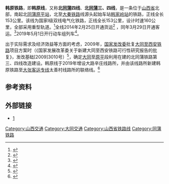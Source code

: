 {{Infobox rail system-route
|box_width=360px
|rail_name=韩原铁路
| other_name= 北[[同蒲铁路|同蒲]]三、四线
|image=
|caption=
|locale={{PRC}}
|service_type=客运、货运
|start=[[韩家岭站|韩家岭站]]、[[原平站|原平站]]
|system_length=153千米
|status=运营中
|line_title=线路
|lines=[[复线|复线]]
|begin_operation=2014年2月25日
|route_title=线路
|standard= [[国铁I级|国铁I级]]
|operator=[[太原铁路局|太原铁路局]]
|min_radius= 一般路段3500 m，困难路段2800 m
|max_grade= 6‰
|max_speed=160km/h，预留200 km/h提速条件
|track_gauge={{standard gauge}}（[[标准轨|标准轨]]）
|route_map={{韩原铁路RDT}}
}}
'''韩原铁路'''，即'''韩原线'''，又称'''北[[同蒲铁路|同蒲]]四线'''、'''北[[同蒲铁路|同蒲]]三、四线'''，是一条位于[[山西省|山西省]]北部，南起北[[同蒲铁路|同蒲]][[原平站|原平站]]，北至[[大秦铁路|大秦铁路]]线源头起始车站[[韩家岭站|韩家岭站]]的铁路，正线全长153公里。该线为国家I级双线电气化铁路，正线全长153公里，设计时速160公里，全部采用重型轨道。<ref>{{cite web|url=http://finance.people.com.cn/n/2014/0226/c1004-24463920.html|title=韩原铁路正式通车|access-date=2016-08-13|archive-date=2020-10-11|archive-url=https://web.archive.org/web/20201011110942/http://finance.people.com.cn/n/2014/0226/c1004-24463920.html|dead-url=no}}</ref>全线2014年2月25日开通货运<ref>{{cite web|url=http://www.chnrailway.com/html/20140301/352261.shtml|title=韩原线通车，大秦续写传奇|access-date=2016-08-13|archive-date=2021-02-24|archive-url=https://web.archive.org/web/20210224174314/https://www.chnrailway.com/html/20140301/352261.shtml|dead-url=no}}</ref>  ，同年3月29日开通客运。<ref>{{cite web|url=http://news.163.com/14/0330/07/9OINTHQ700014JB6.html|title=韩原铁路客运线开通 太原到大同缩短至3个多小时|access-date=2016-08-13|archive-url=https://web.archive.org/web/20170326004141/http://news.163.com/14/0330/07/9OINTHQ700014JB6.html|archive-date=2017-03-26|dead-url=yes}}</ref>2019年5月1日开行动车组列车<ref>{{Cite web|url=https://mp.weixin.qq.com/s/zHTFK3Xd05Pv7VbBZcr_HA|title=韩原线要开动车了！开启逛吃模式|accessdate=2019-05-01|author=|date=2019-04-30|publisher=[[中国铁路总公司|中国铁路总公司]]公众号|archive-date=2021-05-07|archive-url=https://web.archive.org/web/20210507200537/https://mp.weixin.qq.com/s/zHTFK3Xd05Pv7VbBZcr_HA|dead-url=no}}</ref>。

出于实际需求及经济效益等方面的考虑，2009年，[[国家发改委|国家发改委]]批复[[大西客运专线|大同至西安铁路]]项目方案时（《国家发展改革委关于新建大同至西安铁路可行性研究报告的批复》，发改基础[2009]3010号）<ref>{{cite web|url=http://news.163.com/16/0813/06/BUB0M9E300014SEH.html|title=高铁出雁门??写在大原客专开工建设之际|access-date=2016-08-13|archive-date=2021-02-24|archive-url=https://web.archive.org/web/20210224174327/https://news.163.com/16/0813/06/BUB0M9E300014SEH.html|dead-url=no}}</ref>，确定[[大同|大同]]至[[原平|原平]]段利用在建的北同蒲铁路第三、四线改造建设。韩原线于2019年增设大路辛庄线路所，并由该线路所新建韩原铁路至[[大张客运专线|大张客运专线]]太善村线路所的联络线。<ref>{{cite news|url=http://thtj.crsc.cn/news/tsi_4868_9939_43374.html|title=通号工程局集团贯通京张、大张和大西高铁|work=通号工程局集团有限公司天津分公司|date=2019-08-29|accessdate=2019-11-04|archiveurl=https://web.archive.org/web/20191103164727/http://thtj.crsc.cn/news/tsi_4868_9939_43374.html|archivedate=2019-11-03|dead-url=no}}</ref>

== 参考资料 ==
{{Reflist}}
== 外部链接 ==
*[http://www.tytlj.com/ttjj/201905/t20190506_15018.html] {{Wayback|url=http://www.tytlj.com/ttjj/201905/t20190506_15018.html|date=20210507200608}}

{{韩原铁路}}
{{中国铁路}}
[[Category:山西交通|Category:山西交通]]
[[Category:大同交通|Category:大同交通]]
[[Category:山西省铁路线|Category:山西省铁路线]]
[[Category:同蒲铁路|Category:同蒲铁路]]